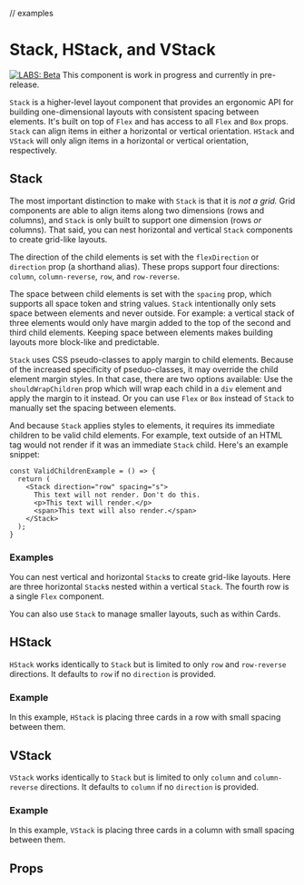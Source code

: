 
// examples

<Meta title="Labs/Layout/Stack" component={Stack} />

# Stack, HStack, and VStack

[![LABS: Beta](https://img.shields.io/badge/LABS-beta-orange)](https://github.com/Workday/canvas-kit/tree/master/modules/labs-react/README.md)
This component is work in progress and currently in pre-release.

`Stack` is a higher-level layout component that provides an ergonomic API for building one-dimensional layouts with consistent spacing between elements. It's built on top of `Flex` and has access to all `Flex` and `Box` props. `Stack` can align items in either a horizontal or vertical orientation. `HStack` and `VStack` will only align items in a horizontal or vertical orientation, respectively.

## Stack

The most important distinction to make with `Stack` is that it is _not a grid._ Grid components are able to align items along two dimensions (rows and columns), and `Stack` is only built to support one dimension (rows _or_ columns). That said, you can nest horizontal and vertical `Stack` components to create grid-like layouts.

The direction of the child elements is set with the `flexDirection` or  `direction` prop (a shorthand alias). These props support four directions: `column`, `column-reverse`, `row`, and `row-reverse`.

The space between child elements is set with the `spacing` prop, which supports all space token and string values. `Stack` intentionally only sets space between elements and never outside. For example: a vertical stack of three elements would only have margin added to the top of the second and third child elements. Keeping space between elements makes building layouts more block-like and predictable.

`Stack` uses CSS pseudo-classes to apply margin to child elements. Because of the increased specificity of pseduo-classes, it may override the child element margin styles. In that case, there are two options available: Use the `shouldWrapChildren` prop which will wrap each child in a `div` element and apply the margin to it instead. Or you can use `Flex` or `Box` instead of `Stack` to manually set the spacing between elements.

And because `Stack` applies styles to elements, it requires its immediate children to be valid child elements. For example, text outside of an HTML tag would not render if it was an immediate `Stack` child. Here's an example snippet:

```tsx
const ValidChildrenExample = () => {
  return (
    <Stack direction="row" spacing="s">
      This text will not render. Don't do this.
      <p>This text will render.</p>
      <span>This text will also render.</span>
    </Stack>
  );
}
```

### Examples

You can nest vertical and horizontal `Stack`s to create grid-like layouts. Here are three horizontal `Stack`s nested within a vertical `Stack`. The fourth row is a single `Flex` component.

<ExampleCodeBlock code={NestedStacks} />

You can also use `Stack` to manage smaller layouts, such as within Cards.

<ExampleCodeBlock code={StackCard} />

## HStack

`HStack` works identically to `Stack` but is limited to only `row` and `row-reverse` directions. It defaults to `row` if no `direction` is provided.

### Example

In this example, `HStack` is placing three cards in a row with small spacing between them.

<ExampleCodeBlock code={HStackCards} />

## VStack

`VStack` works identically to `Stack` but is limited to only `column` and `column-reverse` directions. It defaults to `column` if no `direction` is provided.

### Example

In this example, `VStack` is placing three cards in a column with small spacing between them.

<ExampleCodeBlock code={VStackCards} />

## Props

<ArgsTable of={Stack} />
